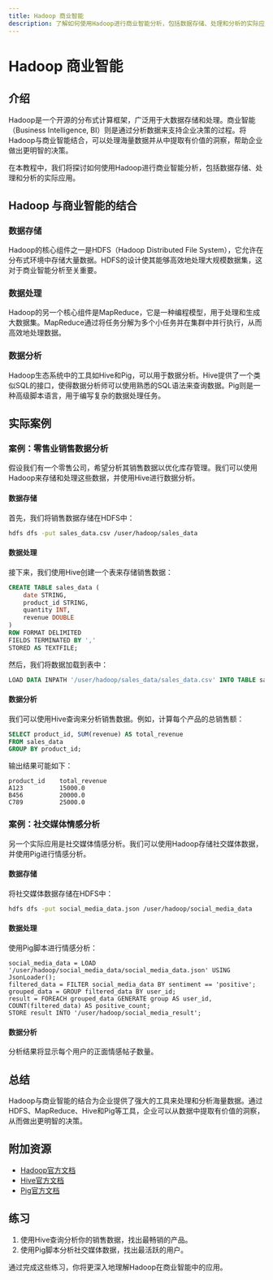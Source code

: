 ```yaml
---
title: Hadoop 商业智能
description: 了解如何使用Hadoop进行商业智能分析，包括数据存储、处理和分析的实际应用。
---
```


# Hadoop 商业智能

## 介绍

Hadoop是一个开源的分布式计算框架，广泛用于大数据存储和处理。商业智能（Business Intelligence, BI）则是通过分析数据来支持企业决策的过程。将Hadoop与商业智能结合，可以处理海量数据并从中提取有价值的洞察，帮助企业做出更明智的决策。

在本教程中，我们将探讨如何使用Hadoop进行商业智能分析，包括数据存储、处理和分析的实际应用。

## Hadoop 与商业智能的结合

### 数据存储

Hadoop的核心组件之一是HDFS（Hadoop Distributed File System），它允许在分布式环境中存储大量数据。HDFS的设计使其能够高效地处理大规模数据集，这对于商业智能分析至关重要。

### 数据处理

Hadoop的另一个核心组件是MapReduce，它是一种编程模型，用于处理和生成大数据集。MapReduce通过将任务分解为多个小任务并在集群中并行执行，从而高效地处理数据。

### 数据分析

Hadoop生态系统中的工具如Hive和Pig，可以用于数据分析。Hive提供了一个类似SQL的接口，使得数据分析师可以使用熟悉的SQL语法来查询数据。Pig则是一种高级脚本语言，用于编写复杂的数据处理任务。

## 实际案例

### 案例：零售业销售数据分析

假设我们有一个零售公司，希望分析其销售数据以优化库存管理。我们可以使用Hadoop来存储和处理这些数据，并使用Hive进行数据分析。

#### 数据存储

首先，我们将销售数据存储在HDFS中：

```bash
hdfs dfs -put sales_data.csv /user/hadoop/sales_data
```

#### 数据处理

接下来，我们使用Hive创建一个表来存储销售数据：

```sql
CREATE TABLE sales_data (
    date STRING,
    product_id STRING,
    quantity INT,
    revenue DOUBLE
)
ROW FORMAT DELIMITED
FIELDS TERMINATED BY ','
STORED AS TEXTFILE;
```

然后，我们将数据加载到表中：

```sql
LOAD DATA INPATH '/user/hadoop/sales_data/sales_data.csv' INTO TABLE sales_data;
```

#### 数据分析

我们可以使用Hive查询来分析销售数据。例如，计算每个产品的总销售额：

```sql
SELECT product_id, SUM(revenue) AS total_revenue
FROM sales_data
GROUP BY product_id;
```

输出结果可能如下：

```
product_id    total_revenue
A123          15000.0
B456          20000.0
C789          25000.0
```

### 案例：社交媒体情感分析

另一个实际应用是社交媒体情感分析。我们可以使用Hadoop存储社交媒体数据，并使用Pig进行情感分析。

#### 数据存储

将社交媒体数据存储在HDFS中：

```bash
hdfs dfs -put social_media_data.json /user/hadoop/social_media_data
```

#### 数据处理

使用Pig脚本进行情感分析：

```pig
social_media_data = LOAD '/user/hadoop/social_media_data/social_media_data.json' USING JsonLoader();
filtered_data = FILTER social_media_data BY sentiment == 'positive';
grouped_data = GROUP filtered_data BY user_id;
result = FOREACH grouped_data GENERATE group AS user_id, COUNT(filtered_data) AS positive_count;
STORE result INTO '/user/hadoop/social_media_result';
```

#### 数据分析

分析结果将显示每个用户的正面情感帖子数量。

## 总结

Hadoop与商业智能的结合为企业提供了强大的工具来处理和分析海量数据。通过HDFS、MapReduce、Hive和Pig等工具，企业可以从数据中提取有价值的洞察，从而做出更明智的决策。

## 附加资源

- [Hadoop官方文档](https://hadoop.apache.org/docs/current/)
- [Hive官方文档](https://cwiki.apache.org/confluence/display/Hive/Home)
- [Pig官方文档](https://pig.apache.org/docs/r0.17.0/)

## 练习

1. 使用Hive查询分析你的销售数据，找出最畅销的产品。
2. 使用Pig脚本分析社交媒体数据，找出最活跃的用户。

通过完成这些练习，你将更深入地理解Hadoop在商业智能中的应用。